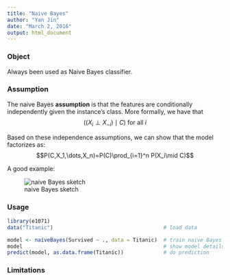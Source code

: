 ```yaml
---
title: "Naive Bayes"
author: "Yan Jin"
date: "March 2, 2016"
output: html_document
---
```


### Object

Always been used as Naive Bayes classifier.

### Assumption

The naive Bayes **assumption** is that the features are conditionally independently given the instance's class. More formally, we have that
$$((X_i \perp X_{-i})\mid C) \textrm{ for all }i$$

Based on these independence assumptions, we can show that the model factorizes as:
$$P(C,X_1,\dots,X_n)=P(C)\prod_{i=1}^n P(X_i\mid C)$$

A good example:

![naive Bayes sketch](nb.png)

### Usage
```r
library(e1071)
data("Titanic")                                    # load data

model <- naiveBayes(Survived ~ ., data = Titanic)  # train naive Bayes classifier
model                                              # show model details
predict(model, as.data.frame(Titanic))             # do prediction
```

### Limitations